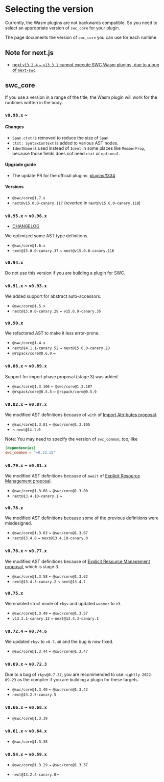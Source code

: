 # Selecting the version

Currently, the Wasm plugins are not backwards compatible.
So you need to select an appropriate version of `swc_core` for your plugin.

The page documents the version of `swc_core` you can use for each runtime.

## Note for next.js

- [next `v13.2.4` ~ `v13.3.1` cannot execute SWC Wasm plugins, due to a bug of `next-swc`](https://github.com/vercel/next.js/issues/46989#issuecomment-1486989081).

## swc_core

If you use a version in a range of the title, the Wasm plugin will work for the runtimes written in the body.


### `v0.98.x` ~

#### Changes

 - `Span.ctxt` is removed to reduce the size of `Span`.
 - `ctxt: SyntaxContext` is added to various AST nodes.
 - `IdentName` is used instead of `Ident` in some places like `MemberProp`, because those fields does not need `ctxt` or `optional`.

#### Upgrade guide

 - The update PR for the official plugins: [plugins#334](https://github.com/swc-project/plugins/pull/334)

#### Versions

- `@swc/core@1.7.x`
- `next@v15.0.0-canary.117` (reverted in `next@v15.0.0-canary.118`)


### `v0.95.x` ~ `v0.96.x`

- [CHANGELOG](https://github.com/swc-project/swc/blob/064af5391d8da9599f277bd68fd0b479b0b1235c/CHANGELOG.md#160---2024-06-15)

We optimized some AST type definitions.

- `@swc/core@1.6.x`
- `next@15.0.0-canary.37` ~ `next@v15.0.0-canary.116`

### `v0.94.x`

Do not use this version if you are building a plugin for SWC.

### `v0.91.x` ~ `v0.93.x`

We added support for abstract auto-accessors.

- `@swc/core@1.5.x`
- `next@15.0.0-canary.29` ~ `v15.0.0-canary.36`

### `v0.90.x`

We refactored AST to make it less error-prone.

- `@swc/core@1.4.x`
- `next@14.1.1-canary.52` ~ `next@15.0.0-canary.28`
- `@rspack/core@0.6.0` ~


### `v0.88.x` ~ `v0.89.x`

Support for import phase proposal (stage 3) was added.

- `@swc/core@1.3.106` ~ `@swc/core@1.3.107`
- `@rspack/core@0.5.8` ~ `@rspack/core@0.5.9`

### `v0.82.x` ~ `v0.87.x`

We modified AST definitions because of `with` of [Import Attributes proposal](https://github.com/tc39/proposal-import-attributes).

- `@swc/core@1.3.81` ~ `@swc/core@1.3.105`
- ~ `next@14.1.0`

Note: You may need to specify the version of `swc_common`, too, like

```toml
[dependencies]
swc_common = "=0.33.15"
```



### `v0.79.x` ~ `v0.81.x`

We modified AST definitions because of `await` of [Explicit Resource Management proposal](https://github.com/tc39/proposal-explicit-resource-management).

- `@swc/core@1.3.68` ~ `@swc/core@1.3.80`
- `next@13.4.10-canary.1` ~

### `v0.78.x`

We modified AST definitions because some of the previous definitions were misdesigned.

- `@swc/core@1.3.63` ~ `@swc/core@1.3.67`
- `next@13.4.8` ~ `next@13.4.10-canary.0`

### `v0.76.x` ~ `v0.77.x`

We modified AST definitions because of [Explicit Resource Management proposal](https://github.com/tc39/proposal-explicit-resource-management), which is stage 3.

- `@swc/core@1.3.58` ~ `@swc/core@1.3.62`
- `next@13.4.3-canary.2` ~ `next@13.4.7`

### `v0.75.x`

We enabled strict mode of `rkyv` and updated `wasmer` to `v3`.

- `@swc/core@1.3.49` ~ `@swc/core@1.3.57`
- `v13.3.1-canary.12` ~ `next@13.4.3-canary.1`

### `v0.72.4` ~ `v0.74.6`

We updated `rkyv` to `v0.7.40` and the bug is now fixed.

- `@swc/core@1.3.44` ~ `@swc/core@1.3.47`

### `v0.69.x` ~ `v0.72.3`

Due to a bug of `rkyv@0.7.37`, you are recommended to use `nightly-2022-09-23` as the compiler if you are building a plugin for these targets.

- `@swc/core@1.3.40` ~ `@swc/core@1.3.42`
- `next@13.2.5-canary.5`

### `v0.66.x` ~ `v0.68.x`

- `@swc/core@1.3.39`

### `v0.61.x` ~ `v0.64.x`

- `@swc/core@1.3.38`

### `v0.54.x` ~ `v0.59.x`

- `@swc/core@1.3.29` ~ `@swc/core@1.3.37`

- `next@13.2.4-canary.0`~
